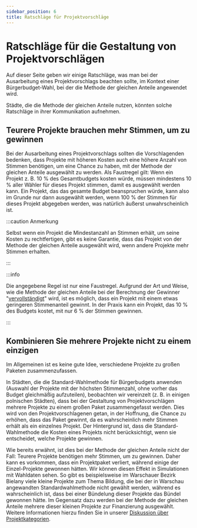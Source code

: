 ```yaml
---
sidebar_position: 6
title: Ratschläge für Projektvorschläge
---
```



# Ratschläge für die Gestaltung von Projektvorschlägen

Auf dieser Seite geben wir einige Ratschläge, was man bei der Ausarbeitung eines Projektvorschlags beachten sollte, im Kontext einer Bürgerbudget-Wahl, bei der die Methode der gleichen Anteile angewendet wird.

Städte, die die Methode der gleichen Anteile nutzen, könnten solche Ratschläge in ihrer Kommunikation aufnehmen.

## Teurere Projekte brauchen mehr Stimmen, um zu gewinnen

Bei der Ausarbeitung eines Projektvorschlags sollten die Vorschlagenden bedenken, dass Projekte mit höheren Kosten auch eine höhere Anzahl von Stimmen benötigen, um eine Chance zu haben, mit der Methode der gleichen Anteile ausgewählt zu werden. Als Faustregel gilt: Wenn ein Projekt z. B. 10 % des Gesamtbudgets kosten würde, müssen mindestens 10 % aller Wähler für dieses Projekt stimmen, damit es ausgewählt werden kann. Ein Projekt, das das gesamte Budget beanspruchen würde, kann also im Grunde nur dann ausgewählt werden, wenn 100 % der Stimmen für dieses Projekt abgegeben werden, was natürlich äußerst unwahrscheinlich ist.

:::caution Anmerkung

Selbst wenn ein Projekt die Mindestanzahl an Stimmen erhält, um seine Kosten zu rechtfertigen, gibt es keine Garantie, dass das Projekt von der Methode der gleichen Anteile ausgewählt wird, wenn andere Projekte mehr Stimmen erhalten.

:::

:::info

Die angegebene Regel ist nur eine Faustregel. Aufgrund der Art und Weise, wie die Methode der gleichen Anteile bei der Berechnung der Gewinner "[vervollständigt](completion)" wird, ist es möglich, dass ein Projekt mit einem etwas geringeren Stimmenanteil gewinnt. In der Praxis kann ein Projekt, das 10 % des Budgets kostet, mit nur 6 % der Stimmen gewinnen.

:::

<Datawrapper src="//datawrapper.dwcdn.net/cRvhf/1/" />

## Kombinieren Sie mehrere Projekte nicht zu einem einzigen

Im Allgemeinen ist es keine gute Idee, verschiedene Projekte zu großen Paketen zusammenzufassen.

In Städten, die die Standard-Wahlmethode für Bürgerbudgets anwenden (Auswahl der Projekte mit der höchsten Stimmenzahl, ohne vorher das Budget gleichmäßig aufzuteilen), beobachten wir vereinzelt (z. B. in einigen polnischen Städten), dass bei der Gestaltung von Projektvorschlägen mehrere Projekte zu einem großen Paket zusammengefasst werden. Dies wird von den Projektvorschlagenen getan, in der Hoffnung, die Chance zu erhöhen, dass das Paket gewinnt, da es wahrscheinlich mehr Stimmen erhält als ein einzelnes Projekt. Der Hintergrund ist, dass die Standard-Wahlmethode die Kosten eines Projekts nicht berücksichtigt, wenn sie entscheidet, welche Projekte gewinnen.

Wie bereits erwähnt, ist dies bei der Methode der gleichen Anteile nicht der Fall: Teurere Projekte benötigen mehr Stimmen, um zu gewinnen. Daher kann es vorkommen, dass ein Projektpaket verliert, während einige der Einzel-Projekte gewonnen hätten. Wir können diesen Effekt in Simulationen mit Wahldaten sehen. So gibt es beispielsweise im Warschauer Bezirk Bielany viele kleine Projekte zum Thema Bildung, die bei der in Warschau angewandten Standardwahlmethode nicht gewählt werden, während es wahrscheinlich ist, dass bei einer Bündelung dieser Projekte das Bündel gewonnen hätte. Im Gegensatz dazu werden bei der Methode der gleichen Anteile mehrere dieser kleinen Projekte zur Finanzierung ausgewählt. Weitere Informationen hierzu finden Sie in unserer [Diskussion über Projektkategorien](../benefits/categories).
